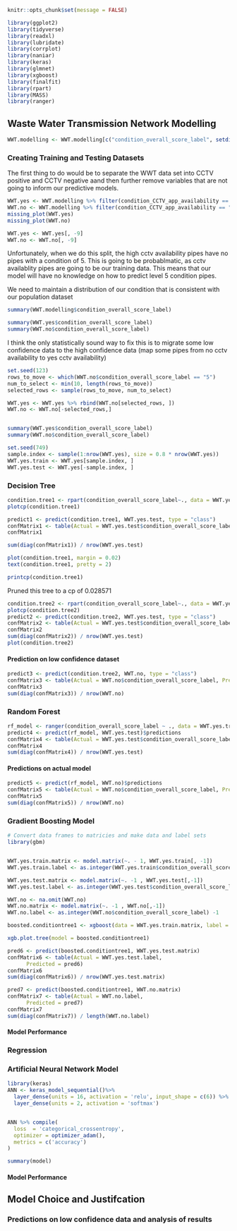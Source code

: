 ```r
knitr::opts_chunk$set(message = FALSE)

```



```r
library(ggplot2)
library(tidyverse)
library(readxl)
library(lubridate)
library(corrplot)
library(naniar)
library(keras)
library(glmnet)
library(xgboost)
library(finalfit)
library(rpart)
library(MASS)
library(ranger)

```


## Waste Water Transmission Network Modelling 

```r
WWT.modelling <- WWT.modelling[c("condition_overall_score_label", setdiff(names(WWT.modelling), "condition_overall_score_label"))] # nolint
```

### Creating Training and Testing Datasets

The first thing to do would be to separate the WWT data set into CCTV positive and CCTV negative aand then further remove variables that are not going to inform our predictive models. 

```r
WWT.yes <- WWT.modelling %>% filter(condition_CCTV_app_availability == "yes")
WWT.no <- WWT.modelling %>% filter(condition_CCTV_app_availability == "no")
missing_plot(WWT.yes)
missing_plot(WWT.no)

```
```r
WWT.yes <- WWT.yes[, -9]
WWT.no <- WWT.no[, -9]
```

Unfortunately, when we do this split, the high cctv availability pipes have no pipes with a condition of 5. This is going to be probablmatic, as cctv availablity pipes are going to be our training data. This means that our model will have no knowledge on how to predict level 5 condition pipes. 

We need to maintain a distribution of our condition that is consistent with our population dataset 

```r
summary(WWT.modelling$condition_overall_score_label)
```
```r
summary(WWT.yes$condition_overall_score_label)
summary(WWT.no$condition_overall_score_label)
```
I think the only statistically sound way to fix this is to migrate some low confidence data to the high confidence data (map some pipes from no cctv availability to yes cctv availability) 


```r
set.seed(123)
rows_to_move <- which(WWT.no$condition_overall_score_label == "5")
num_to_select <- min(10, length(rows_to_move))
selected_rows <- sample(rows_to_move, num_to_select)

WWT.yes <- WWT.yes %>% rbind(WWT.no[selected_rows, ])
WWT.no <- WWT.no[-selected_rows,]


summary(WWT.yes$condition_overall_score_label)
summary(WWT.no$condition_overall_score_label)
```
```r
set.seed(749)
sample.index <- sample(1:nrow(WWT.yes), size = 0.8 * nrow(WWT.yes))
WWT.yes.train <- WWT.yes[sample.index, ]
WWT.yes.test <- WWT.yes[-sample.index, ]
```


### Decision Tree 


```r


condition.tree1 <- rpart(condition_overall_score_label~., data = WWT.yes.train)
plotcp(condition.tree1)
```
```r
predict1 <- predict(condition.tree1, WWT.yes.test, type = "class")
confMatrix1 <- table(Actual = WWT.yes.test$condition_overall_score_label, Predicted = predict1)
confMatrix1
```

```r
sum(diag(confMatrix1)) / nrow(WWT.yes.test)
```
```r
plot(condition.tree1, margin = 0.02)
text(condition.tree1, pretty = 2)
```

```r
printcp(condition.tree1)
```
Pruned this tree to a cp of 0.028571

```r
condition.tree2 <- rpart(condition_overall_score_label~., data = WWT.yes.train, cp =0.028751)
plotcp(condition.tree2)
predict2 <- predict(condition.tree2, WWT.yes.test, type = "class")
confMatrix2 <- table(Actual = WWT.yes.test$condition_overall_score_label, Predicted = predict2)
confMatrix2
sum(diag(confMatrix2)) / nrow(WWT.yes.test)
plot(condition.tree2)
```


#### Prediction on low confidence dataset

```r
predict3 <- predict(condition.tree2, WWT.no, type = "class")
confMatrix3 <- table(Actual = WWT.no$condition_overall_score_label, Predicted = predict3)
confMatrix3
sum(diag(confMatrix3)) / nrow(WWT.no)
```



### Random Forest


```r
rf_model <- ranger(condition_overall_score_label ~ ., data = WWT.yes.train, trees = 10000, mtry = 5)
predict4 <- predict(rf_model, WWT.yes.test)$predictions
confMatrix4 <- table(Actual = WWT.yes.test$condition_overall_score_label, Predicted = predict4)
confMatrix4
sum(diag(confMatrix4)) / nrow(WWT.yes.test)
```


#### Predictions on actual model

```r
predict5 <- predict(rf_model, WWT.no)$predictions
confMatrix5 <- table(Actual = WWT.no$condition_overall_score_label, Predicted = predict5)
confMatrix5
sum(diag(confMatrix5)) / nrow(WWT.no)
```


### Gradient Boosting Model

```r
# Convert data frames to matricies and make data and label sets 
library(gbm)


WWT.yes.train.matrix <- model.matrix(~. - 1, WWT.yes.train[, -1])
WWT.yes.train.label <- as.integer(WWT.yes.train$condition_overall_score_label) - 1

WWT.yes.test.matrix <- model.matrix(~. -1 , WWT.yes.test[,-1])
WWT.yes.test.label <- as.integer(WWT.yes.test$condition_overall_score_label) -1 

WWT.no <- na.omit(WWT.no)
WWT.no.matrix <- model.matrix(~. -1 , WWT.no[,-1])
WWT.no.label <- as.integer(WWT.no$condition_overall_score_label) -1

```



```r
boosted.conditiontree1 <- xgboost(data = WWT.yes.train.matrix, label = WWT.yes.train.label, max_depth = 10, eta = 1, nthreads = 2, nrounds = 50, num_class = 6, objective = "multi:softmax", verbose = 1 )
```

```r
xgb.plot.tree(model = boosted.conditiontree1)
```


```r
pred6 <- predict(boosted.conditiontree1, WWT.yes.test.matrix)
confMatrix6 <- table(Actual = WWT.yes.test.label, 
      Predicted = pred6) 
confMatrix6
sum(diag(confMatrix6)) / nrow(WWT.yes.test.matrix)
```
```r
pred7 <- predict(boosted.conditiontree1, WWT.no.matrix)
confMatrix7 <- table(Actual = WWT.no.label, 
      Predicted = pred7) 
confMatrix7
sum(diag(confMatrix7)) / length(WWT.no.label)
```
#### Model Performance




### Regression 

### Artificial Neural Network Model
```r
library(keras)
ANN <- keras_model_sequential()%>% 
  layer_dense(units = 16, activation = 'relu', input_shape = c(6)) %>% 
  layer_dense(units = 2, activation = 'softmax')


ANN %>% compile(
  loss  = 'categorical_crossentropy',
  optimizer = optimizer_adam(), 
  metrics = c('accuracy')
)

summary(model)
```


#### Model Performance




## Model Choice and Justifcation 



### Predictions on low confidence data and analysis of results

